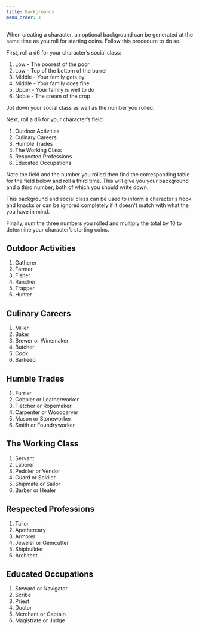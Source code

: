 ```yaml
---
title: Backgrounds
menu_order: 1
---
```


When creating a character, an optional background can be generated at the same time as you roll for starting coins. Follow this procedure to do so.

First, roll a d6 for your character’s social class:

1. Low - The poorest of the poor
2. Low - Top of the bottom of the barrel
3. Middle - Your family gets by
4. Middle - Your family does fine
5. Upper - Your family is well to do
6. Noble - The cream of the crop

Jot down your social class as well as the number you rolled.

Next, roll a d6 for your character’s field:

1. Outdoor Activities
2. Culinary Careers
3. Humble Trades
4. The Working Class
5. Respected Professions
6. Educated Occupations

Note the field and the number you rolled then find the corresponding table for the field below and roll a third time. This will give you your background and a third number, both of which you should write down.

This background and social class can be used to inform a character's hook and knacks or can be ignored completely if it doesn't match with what the you have in mind.

Finally, sum the three numbers you rolled and multiply the total by 10 to determine your character’s starting coins.

## Outdoor Activities

1. Gatherer
2. Farmer
3. Fisher
4. Rancher
5. Trapper
6. Hunter

## Culinary Careers

1. Miller
2. Baker
3. Brewer or Winemaker
4. Butcher
5. Cook
6. Barkeep

## Humble Trades

1. Furrier
2. Cobbler or Leatherworker
3. Fletcher or Ropemaker
4. Carpenter or Woodcarver
5. Mason or Stoneworker
6. Smith or Foundryworker

## The Working Class

1. Servant
2. Laborer
3. Peddler or Vendor
4. Guard or Soldier
5. Shipmate or Sailor
6. Barber or Healer

## Respected Professions

1. Tailor
2. Apothercary
3. Armorer
4. Jeweler or Gemcutter
5. Shipbuilder
6. Architect

## Educated Occupations

1. Steward or Navigator
2. Scribe
3. Priest
4. Doctor
5. Merchant or Captain
6. Magistrate or Judge
